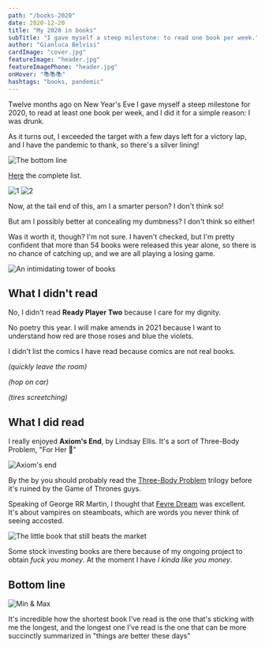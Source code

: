```yaml
---
path: "/books-2020"
date: 2020-12-20
title: "My 2020 in books"
subTitle: "I gave myself a steep milestone: to read one book per week."
author: "Gianluca Belvisi"
cardImage: "cover.jpg"
featureImage: "header.jpg"
featureImagePhone: "header.jpg"
onHover: "📚📚📚"
hashtags: "books, pandemic"
---
```

Twelve months ago on New Year's Eve I gave myself a steep milestone for 2020, to read at least one book per week, and I did it for a simple reason: I was drunk.

As it turns out, I exceeded the target with a few days left for a victory lap, and I have the pandemic to thank, so there's a silver lining!

![The bottom line](stats.png)

[Here](https://www.goodreads.com/user_challenges/20994784) the complete list.

![1](1.jpg)
![2](2.jpg)

Now, at the tail end of this, am I a smarter person? I don't think so!

But am I possibly better at concealing my dumbness? I don't think so either!

Was it worth it, though? I'm not sure. I haven't checked, but I'm pretty confident that more than 54 books were released this year alone, so there is no chance of catching up, and we are all playing a losing game.

![An intimidating tower of books](tower.jpg)

## What I didn't read

No, I didn't read **Ready Player Two** because I care for my dignity.

No poetry this year. I will make amends in 2021 because I want to understand how red are those roses and blue the violets.

I didn't list the comics I have read because comics are not real books.

*(quickly leave the room)*

*(hop on car)*

*(tires screetching)*

## What I did read

I really enjoyed **Axiom's End**, by Lindsay Ellis. It's a sort of Three-Body Problem, "For Her 💋"

![Axiom's end](axiom.jpg)

By the by you should probably read the [Three-Body Problem](https://www.bookdepository.com/The-Three.../9781784971571) trilogy before it's ruined by the Game of Thrones guys.

Speaking of George RR Martin, I thought that [Fevre Dream](https://www.bookdepository.com/Fevre.../9780553577938) was excellent. It's about vampires on steamboats, which are words you never think of seeing accosted.

![The little book that still beats the market](littlebook.png)

Some stock investing books are there because of my ongoing project to obtain *fuck you money*. At the moment I have *I kinda like you money*.

## Bottom line

![Min & Max](minmax.jpg)

It's incredible how the shortest book I've read is the one that's sticking with me the longest, and the longest one I've read is the one that can be more succinctly summarized in "things are better these days"
